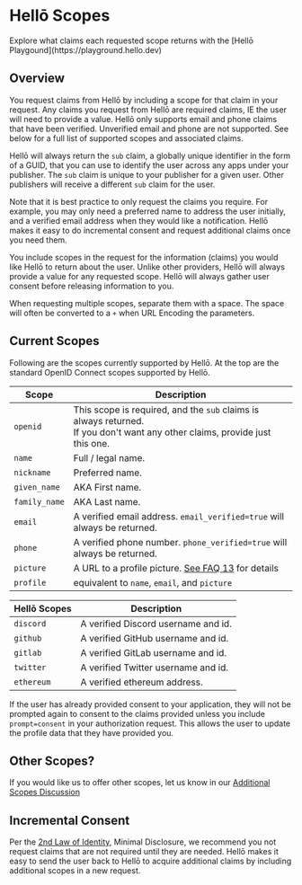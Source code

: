 
# Hellō Scopes

<Callout type="info" emoji="🦆">
Explore what claims each requested scope returns with the [Hellō Playgound](https://playground.hello.dev)
</Callout>

## Overview

You request claims from Hellō by including a scope for that claim in your request. Any claims you request from Hellō are required claims, IE the user will need to provide a value. Hellō only supports email and phone claims that have been verified. Unverified email and phone are not supported. See below for a full list of supported scopes and associated claims. 

Hellō will always return the `sub` claim, a globally unique identifier in the form of a GUID, that you can use to identify the user across any apps under your publisher. The `sub` claim is unique to your publisher for a given user. Other publishers will receive a different `sub` claim for the user.

Note that it is best practice to only request the claims you require. For example, you may only need a preferred name to address the user initially, and a verified email address when they would like a notification. Hellō makes it easy to do incremental consent and request additional claims once you need them.


You include scopes in the request for the information (claims) you would like Hellō to return about the user. Unlike other providers, Hellō will always provide a value for any requested scope. Hellō will always gather user consent before releasing information to you. 

When requesting multiple scopes, separate them with a space. The space will often be converted to a `+` when URL Encoding the parameters.


## Current Scopes

Following are the scopes currently supported by Hellō. At the top are the standard OpenID Connect scopes supported by Hellō.

|Scope|Description|
|---|---|
|`openid`|This scope is required, and the `sub` claims is always returned.<br/>If you don't want any other claims, provide just this one.|
|`name`|Full / legal name.|
|`nickname`|Preferred name.|
|`given_name`|AKA First name.|
|`family_name`|AKA Last name.|
|`email`|A verified email address. `email_verified=true` will always be returned.|
|`phone`|A verified phone number. `phone_verified=true` will always be returned.|
|`picture`|A URL to a profile picture. [See FAQ 13](/faqs/#13-what-can-i-do-with-the-picture-url-i-receive) for details|
|`profile`|equivalent to `name`, `email`, and `picture`|

|Hellō Scopes|Description|
|---|---|
|`discord`|A verified Discord username and id.|
|`github`|A verified GitHub username and id.|
|`gitlab`|A verified GitLab username and id.|
|`twitter`|A verified Twitter username and id.|
|`ethereum`|A verified ethereum address.|

If the user has already provided consent to your application, they will not be prompted again to consent to the claims provided unless you include `prompt=consent` in your authorization request. This allows the user to update the profile data that they have provided you. 


## Other Scopes?

If you would like us to offer other scopes, let us know in our [Additional Scopes Discussion](https://github.com/hellocoop/hello.dev/discussions/4)

## Incremental Consent

Per the [2nd Law of Identity](https://www.identityblog.com/?p=352), Minimal Disclosure, we recommend you not request claims that are not required until they are needed. Hellō makes it easy to send the user back to Hellō to acquire additional claims by including additional scopes in a new request.



